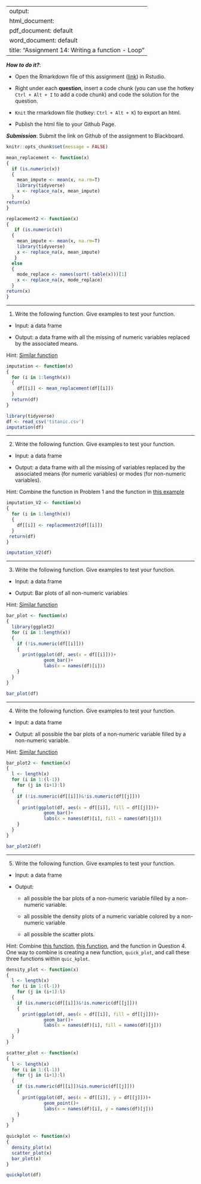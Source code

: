 
---
output: 
  html_document:
  pdf_document: default
  word_document: default
title: "Assignment 14: Writing a function - Loop"
---

***How to do it?***: 

- Open the Rmarkdown file of this assignment ([link](fa2020_assignment14.Rmd)) in Rstudio. 

- Right under each **question**, insert  a code chunk (you can use the hotkey `Ctrl + Alt + I` to add a code chunk) and code the solution for the question. 

- `Knit` the rmarkdown file (hotkey: `Ctrl + Alt + K`) to export an html.  

-  Publish the html file to your Github Page. 

***Submission***: Submit the link on Github of the assignment to Blackboard.

```r
knitr::opts_chunk$set(message = FALSE)
```
```r
mean_replacement <- function(x)
{
  if (is.numeric(x))
  {
    mean_impute <- mean(x, na.rm=T)
    library(tidyverse)
    x <- replace_na(x, mean_impute)
  }
return(x)
}

replacement2 <- function(x)
{
   if (is.numeric(x))
  {
    mean_impute <- mean(x, na.rm=T)
    library(tidyverse)
    x <- replace_na(x, mean_impute)
   }
  else
  {
    mode_replace <- names(sort(-table(x)))[1]
    x <- replace_na(x, mode_replace)
  }
return(x)
}
```

-------

1. Write the following function. Give examples to test your function.

- Input: a data frame

- Output: a data frame with all the missing of numeric variables replaced by the associated means.

Hint: [Similar function](https://bryantstats.github.io/math421/gganimate/14_writing_functions.html#28)

```r
imputation <- function(x)
{
  for (i in 1:length(x))
  {
    df[[i]] <- mean_replacement(df[[i]])
  }
  return(df)
}
```

```r
library(tidyverse)
df <- read_csv('titanic.csv')
imputation(df)
```

-------

2. Write the following function. Give examples to test your function.

- Input: a data frame

- Output: a data frame with all the missing of variables replaced by the associated means (for numeric variables) or modes (for non-numeric variables).

Hint: Combine the function in Problem 1 and the function in [this example](https://bryantstats.github.io/math421/gganimate/14_writing_functions.html#28)

```r
imputation_V2 <- function(x)
{
  for (i in 1:length(x))
  {
    df[[i]] <- replacement2(df[[i]])
  }
 return(df)
}
```

```r
imputation_V2(df)
```

-------

3. Write the following function. Give examples to test your function.

- Input: a data frame

- Output: Bar plots of all non-numeric variables

Hint: [Similar function](https://bryantstats.github.io/math421/gganimate/14_writing_functions.html#32)

```r
bar_plot <- function(x)
{
  library(ggplot2)
  for (i in 1:length(x))
  {
    if (!is.numeric(df[[i]]))
    {
      print(ggplot(df, aes(x = df[[i]]))+ 
              geom_bar()+
              labs(x = names(df)[i]))
    }
  }
}
```

```r
bar_plot(df)
```

-------

4. Write the following function. Give examples to test your function.

- Input: a data frame

- Output: all possible the bar plots of a non-numeric variable filled by a non-numeric variable.

Hint: [Similar function](https://bryantstats.github.io/math421/gganimate/14_writing_functions.html#40)

```r
bar_plot2 <- function(x)
{
  l <- length(x)
  for (i in 1:(l-1))
    for (j in (i+1):l)
  {
    if (!is.numeric(df[[i]])&!is.numeric(df[[j]]))
    {
      print(ggplot(df, aes(x = df[[i]], fill = df[[j]]))+ 
              geom_bar()+
              labs(x = names(df)[i], fill = names(df)[j]))
    }
  }
}
```

```r
bar_plot2(df)
```

-------

5. Write the following function. Give examples to test your function.

- Input: a data frame

- Output: 

  - all possible the bar plots of a non-numeric variable filled by a non-numeric variable.
  
  - all possible the density plots of a numeric variable colored by a non-numeric variable
  
  - all possible the scatter plots.

Hint: Combine [this function](https://bryantstats.github.io/math421/gganimate/14_writing_functions.html#36), [this function](https://bryantstats.github.io/math421/gganimate/14_writing_functions.html#39), and the function in Question 4. One way to combine is creating a new function, `quick_plot`, and call these three functions within `quic_kplot`. 

```r
density_plot <- function(x)
{
  l <- length(x)
  for (i in 1:(l-1))
    for (j in (i+1):l)
  {
    if (is.numeric(df[[i]])&!is.numeric(df[[j]]))
    {
      print(ggplot(df, aes(x = df[[i]], fill = df[[j]]))+ 
              geom_bar()+
              labs(x = names(df)[i], fill = names(df)[j]))
    }
  }
}

scatter_plot <- function(x)
{
  l <- length(x)
  for (i in 1:(l-1))
    for (j in (i+1):l)
  {
    if (is.numeric(df[[i]])&is.numeric(df[[j]]))
    {
      print(ggplot(df, aes(x = df[[i]], y = df[[j]]))+ 
              geom_point()+
              labs(x = names(df)[i], y = names(df)[j]))
    }
  }
}
```

```r
quickplot <- function(x)
{
  density_plot(x)
  scatter_plot(x)
  bar_plot(x)
}
```

```r
quickplot(df)
```

